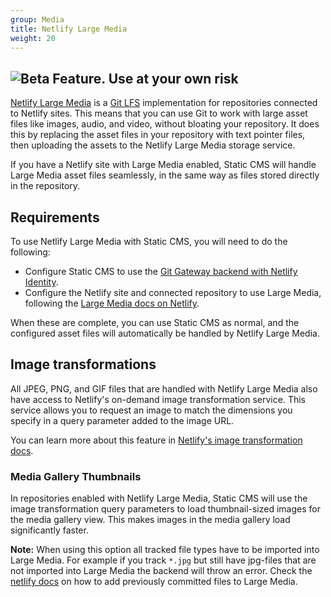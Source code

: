 ```yaml
---
group: Media
title: Netlify Large Media
weight: 20
---
```


## <img src="https://img.shields.io/badge/-Beta%20Feature-blue" alt="Beta Feature. Use at your own risk" title="Beta Feature. Use at your own risk" />

[Netlify Large Media](https://www.netlify.com/features/large-media/) is a [Git LFS](https://git-lfs.github.com/) implementation for repositories connected to Netlify sites. This means that you can use Git to work with large asset files like images, audio, and video, without bloating your repository. It does this by replacing the asset files in your repository with text pointer files, then uploading the assets to the Netlify Large Media storage service.

If you have a Netlify site with Large Media enabled, Static CMS will handle Large Media asset files seamlessly, in the same way as files stored directly in the repository.

## Requirements

To use Netlify Large Media with Static CMS, you will need to do the following:

- Configure Static CMS to use the [Git Gateway backend with Netlify Identity](/docs/git-gateway-backend).
- Configure the Netlify site and connected repository to use Large Media, following the [Large Media docs on Netlify](https://www.netlify.com/docs/large-media/).

When these are complete, you can use Static CMS as normal, and the configured asset files will automatically be handled by Netlify Large Media.

## Image transformations

All JPEG, PNG, and GIF files that are handled with Netlify Large Media also have access to Netlify's on-demand image transformation service. This service allows you to request an image to match the dimensions you specify in a query parameter added to the image URL.

You can learn more about this feature in [Netlify's image transformation docs](https://www.netlify.com/docs/image-transformation/).

### Media Gallery Thumbnails

In repositories enabled with Netlify Large Media, Static CMS will use the image transformation query parameters to load thumbnail-sized images for the media gallery view. This makes images in the media gallery load significantly faster.

**Note:** When using this option all tracked file types have to be imported into Large Media. For example if you track `*.jpg` but still have jpg-files that are not imported into Large Media the backend will throw an error. Check the [netlify docs](https://docs.netlify.com/large-media/setup/#migrate-files-from-git-history) on how to add previously committed files to Large Media.
